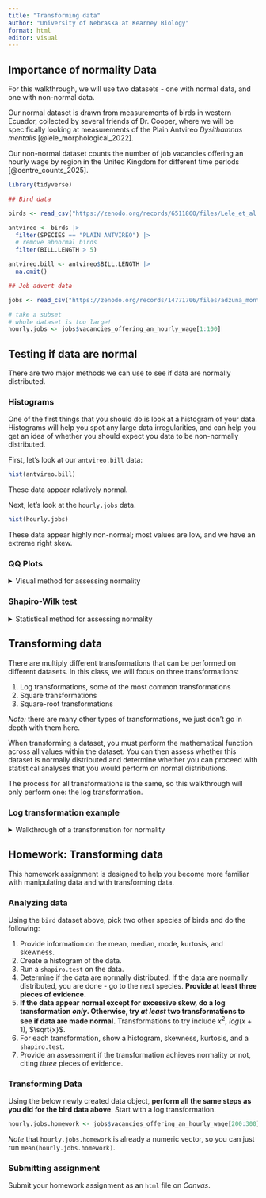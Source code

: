 ```yaml
---
title: "Transforming data"
author: "University of Nebraska at Kearney Biology"
format: html
editor: visual
---
```


## Importance of normality Data

For this walkthrough, we will use two datasets - one with normal data, and one with non-normal data.

Our normal dataset is drawn from measurements of birds in western Ecuador, collected by several friends of Dr. Cooper, where we will be specifically looking at measurements of the Plain Antvireo *Dysithamnus mentalis* [@lele_morphological_2022].

Our non-normal dataset counts the number of job vacancies offering an hourly wage by region in the United Kingdom for different time periods [@centre_counts_2025].

```r
library(tidyverse)

## Bird data

birds <- read_csv("https://zenodo.org/records/6511860/files/Lele_et_al._2022_BITR-21-373_raw_data.csv")

antvireo <- birds |> 
  filter(SPECIES == "PLAIN ANTVIREO") |> 
  # remove abnormal birds
  filter(BILL.LENGTH > 5)

antvireo.bill <- antvireo$BILL.LENGTH |> 
  na.omit()

## Job advert data

jobs <- read_csv("https://zenodo.org/records/14771706/files/adzuna_month_ttwa_vacancies_with_hourly_wage_panel.csv")

# take a subset
# whole dataset is too large!
hourly.jobs <- jobs$vacancies_offering_an_hourly_wage[1:100]
```

## Testing if data are normal

There are two major methods we can use to see if data are normally distributed.

### Histograms

One of the first things that you should do is look at a histogram of your data. Histograms will help you spot any large data irregularities, and can help you get an idea of whether you should expect you data to be non-normally distributed.

First, let's look at our `antvireo.bill` data:

```r
hist(antvireo.bill)
```

These data appear relatively normal.

Next, let's look at the `hourly.jobs` data.

```r
hist(hourly.jobs)
```

These data appear highly non-normal; most values are low, and we have an extreme right skew.

### QQ Plots

<details>

<summary>Visual method for assessing normality</summary>

One way to see if data are normal is to use a [QQ plot](https://www.statology.org/q-q-plot-r/). These plot data quantiles to theoretical quantiles to see how well they align, with a perfectly normal distribution having a completely linear QQ plot. Let's look at these with our `antvireo.bill` data.

```r
qqnorm(antvireo.bill)
```

As we can see above, the data are roughly linear, which means are data appear normal. The "stairsteps" are from the accuracy in measuring temperature, which was likely rounded and thus created a distribution that is not completely continuous.

Now, lets check how our `hourly.jobs` data look:

```r
qqnorm(hourly.jobs)
```

As we can see, these data are not very linear, suggesting that the data are highly non-normal.

</details>

### Shapiro-Wilk test

<details>

<summary>Statistical method for assessing normality</summary>

Another way to test for normality is to use a Shapiro-Wilk test of normality. We will not get into the specifics of this distribution, but this tests the null hypothesis that data originated in a normal distribution, with the alternative hypothesis that the data originated in a non-normal distribution.

*NOTE* that the Shapiro-Wilk test does not perform well with extremely large datasets, which may be the result of [model overfitting](https://en.wikipedia.org/wiki/Overfitting).

This test uses an $\alpha = 0.05$, and we *reject the null hypothesis* if our $p < \alpha$, with $p$ representing the probability of observing something as extreme or more extreme than the result we observe. If we reject the null hypothesis, our data are non-normal and require transformation. If we accept the null hypothesis, we can proceed with treating our data as normally distributed.

Let's look at the `antvireo.bill` data:

```r
shapiro.test(antvireo.bill)
```

As we expected from our `qqnorm` plot, our data for the Plain Antvireo bills are normally distributed, and we accept the null hypothesis as $p>\alpha$ with $0.30 > 0.05$.

Next, let's do a Shapiro-Wilks test on our `hourly.jobs` data.

```r
shapiro.test(hourly.jobs)
```

As we can see, our $p < 0.001$, therefore we reject the null hypothesis and conclude the `hourly.jobs` data are non-normal.

</details>

## Transforming data

There are multiply different transformations that can be performed on different datasets. In this class, we will focus on three transformations:

1.  Log transformations, some of the most common transformations
2.  Square transformations
3.  Square-root transformations

*Note:* there are many other types of transformations, we just don't go in depth with them here.

When transforming a dataset, you must perform the mathematical function across all values within the dataset. You can then assess whether this dataset is normally distributed and determine whether you can proceed with statistical analyses that you would perform on normal distributions.

The process for all transformations is the same, so this walkthrough will only perform one: the log transformation.

### Log transformation example

<details>

<summary>Walkthrough of a transformation for normality</summary>

We know that our `hourly.jobs` dataset is non-normally distributed, so we need to perform a transformation to see if we can achieve normality. Here, we will perform a log transformation. In *R*, the function `log` performs a *natural log* ($ln$) by default. Because $ln(0)$ is $-Infinity$, folks will often add $+1$ to their entire dataset to avoid zero values. We can do this by using the command `log1p`, which has the back-transformation of `expm1`.

Next, let's perform the log transformation:

```r
log.hourly.jobs <- hourly.jobs |> 
  log1p()
```

Very straightforward! How do these data look?

```r
hist(log.hourly.jobs)
```

These data appear far more normal. What about on a qqplot?

```r
qqnorm(log.hourly.jobs)
```

The line is much straighter, as is expected for a normal distribution.

Now, for the Shapiro-Wilk test:

```r
shapiro.test(log.hourly.jobs)
```

We now have a $p>\alpha$ with $0.13>0.05$, indicating that these data are now normally distributed. We can now proceed with our analyses!

**Note, however, that you must *back transform* your data after a transformation!**

A back transformation of $ln(x)$ is $e^x$. In *R*, $e$ is found by entering `exp(1)`. Thus we would do the following if looking at the mean from the logs:

```r
log.mean <- mean(log.hourly.jobs)

log.mean |> round(2)
```

And back transformed:

```r
transformed.log.mean <- expm1(log.mean)
transformed.log.mean |> round(0)
```

</details>

## Homework: Transforming data

This homework assignment is designed to help you become more familiar with manipulating data and with transforming data.

### Analyzing data

Using the `bird` dataset above, pick two other species of birds and do the following:

1.  Provide information on the mean, median, mode, kurtosis, and skewness.
2.  Create a histogram of the data.
3.  Run a `shapiro.test` on the data.
4.  Determine if the data are normally distributed. If the data are normally distributed, you are done - go to the next species. **Provide at least three pieces of evidence.**
5.  **If the data appear normal except for excessive skew, do a log transformation *only*. Otherwise, try *at least* two transformations to see if data are made normal.** Transformations to try include $x^2$, $log(x+1)$, $\sqrt{x}$.
6.  For each transformation, show a histogram, skewness, kurtosis, and a `shapiro.test`.
7.  Provide an assessment if the transformation achieves normality or not, citing *three* pieces of evidence.

### Transforming Data

Using the below newly created data object, **perform all the same steps as you did for the bird data above**. Start with a log transformation.

```r
hourly.jobs.homework <- jobs$vacancies_offering_an_hourly_wage[200:300]
```

*Note* that `hourly.jobs.homework` is already a numeric vector, so you can just run `mean(hourly.jobs.homework)`.

### Submitting assignment

Submit your homework assignment as an `html` file on *Canvas*.
